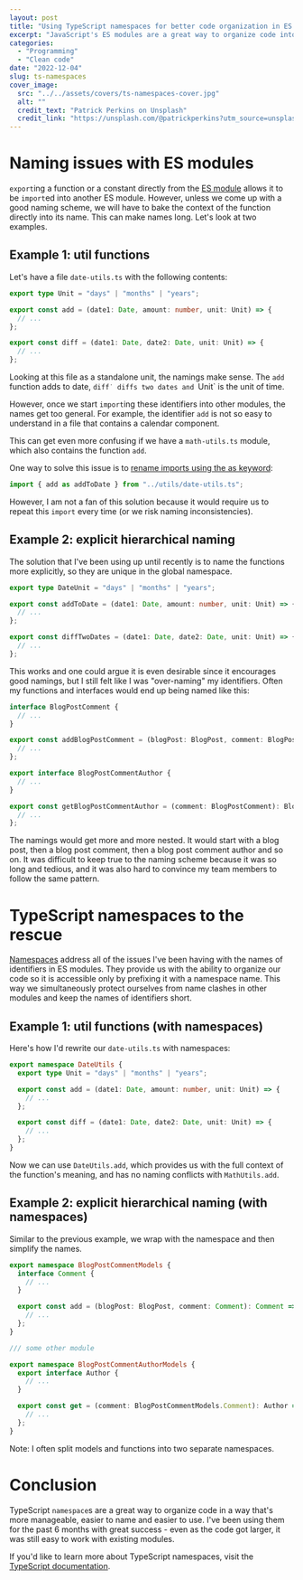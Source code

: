 ```yaml
---
layout: post
title: "Using TypeScript namespaces for better code organization in ES modules"
excerpt: "JavaScript's ES modules are a great way to organize code into separate files and keep the code clean. I have noticed however that as projects get larger, it gets harder and harder to keep mental track of the code and assign proper names to identifiers. In this blog post, I present TypeScript namespaces as one of the solutions to this problem."
categories:
  - "Programming"
  - "Clean code"
date: "2022-12-04"
slug: ts-namespaces
cover_image:
  src: "../../assets/covers/ts-namespaces-cover.jpg"
  alt: ""
  credit_text: "Patrick Perkins on Unsplash"
  credit_link: "https://unsplash.com/@patrickperkins?utm_source=unsplash&utm_medium=referral&utm_content=creditCopyText"
---
```


# Naming issues with ES modules

`export`ing a function or a constant directly from the [ES module](https://developer.mozilla.org/en-US/docs/Web/JavaScript/Guide/Modules) allows it to be `import`ed into another ES module. However, unless we come up with a good naming scheme, we will have to bake the context of the function directly into its name. This can make names long. Let's look at two examples.

## Example 1: util functions

Let's have a file `date-utils.ts` with the following contents:

```ts
export type Unit = "days" | "months" | "years";

export const add = (date1: Date, amount: number, unit: Unit) => {
  // ...
};

export const diff = (date1: Date, date2: Date, unit: Unit) => {
  // ...
};
```

Looking at this file as a standalone unit, the namings make sense. The `add` function adds to date, `diff˙ diffs two dates and `Unit` is the unit of time.

However, once we start `import`ing these identifiers into other modules, the names get too general. For example, the identifier `add` is not so easy to understand in a file that contains a calendar component.

This can get even more confusing if we have a `math-utils.ts` module, which also contains the function `add`.

One way to solve this issue is to [rename imports using the as keyword](https://developer.mozilla.org/en-US/docs/Web/JavaScript/Guide/Modules#renaming_imports_and_exports):

```ts
import { add as addToDate } from "../utils/date-utils.ts";
```

However, I am not a fan of this solution because it would require us to repeat this `import` every time (or we risk naming inconsistencies).

## Example 2: explicit hierarchical naming

The solution that I've been using up until recently is to name the functions more explicitly, so they are unique in the global namespace.

```ts
export type DateUnit = "days" | "months" | "years";

export const addToDate = (date1: Date, amount: number, unit: Unit) => {
  // ...
};

export const diffTwoDates = (date1: Date, date2: Date, unit: Unit) => {
  // ...
};
```

This works and one could argue it is even desirable since it encourages good namings, but I still felt like I was "over-naming" my identifiers. Often my functions and interfaces would end up being named like this:

```ts
interface BlogPostComment {
  // ...
}

export const addBlogPostComment = (blogPost: BlogPost, comment: BlogPostComment): BlogPostComment => {
  // ...
};

export interface BlogPostCommentAuthor {
  // ...
}

export const getBlogPostCommentAuthor = (comment: BlogPostComment): BlogPostCommentAuthor => {
  // ...
};
```

The namings would get more and more nested. It would start with a blog post, then a blog post comment, then a blog post comment author and so on. It was difficult to keep true to the naming scheme because it was so long and tedious, and it was also hard to convince my team members to follow the same pattern.

# TypeScript namespaces to the rescue

[Namespaces](https://www.typescriptlang.org/docs/handbook/namespaces.html) address all of the issues I've been having with the names of identifiers in ES modules. They provide us with the ability to organize our code so it is accessible only by prefixing it with a namespace name. This way we simultaneously protect ourselves from name clashes in other modules and keep the names of identifiers short.

## Example 1: util functions (with namespaces)

Here's how I'd rewrite our `date-utils.ts` with namespaces:

```ts
export namespace DateUtils {
  export type Unit = "days" | "months" | "years";

  export const add = (date1: Date, amount: number, unit: Unit) => {
    // ...
  };

  export const diff = (date1: Date, date2: Date, unit: Unit) => {
    // ...
  };
}
```

Now we can use `DateUtils.add`, which provides us with the full context of the function's meaning, and has no naming conflicts with `MathUtils.add`.

## Example 2: explicit hierarchical naming (with namespaces)

Similar to the previous example, we wrap with the namespace and then simplify the names.

```ts
export namespace BlogPostCommentModels {
  interface Comment {
    // ...
  }

  export const add = (blogPost: BlogPost, comment: Comment): Comment => {
    // ...
  };
}

/// some other module

export namespace BlogPostCommentAuthorModels {
  export interface Author {
    // ...
  }

  export const get = (comment: BlogPostCommentModels.Comment): Author => {
    // ...
  };
}
```

Note: I often split models and functions into two separate namespaces.

# Conclusion

TypeScript `namespace`s are a great way to organize code in a way that's more manageable, easier to name and easier to use. I've been using them for the past 6 months with great success - even as the code got larger, it was still easy to work with existing modules.

If you'd like to learn more about TypeScript namespaces, visit the [TypeScript documentation](https://www.typescriptlang.org/docs/handbook/namespaces.html#splitting-across-files).
